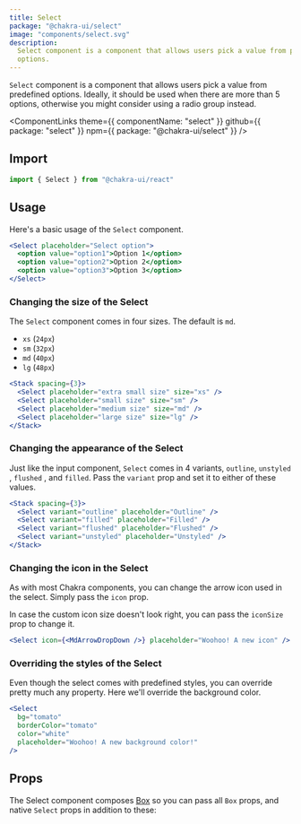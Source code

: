 ```yaml
---
title: Select
package: "@chakra-ui/select"
image: "components/select.svg"
description:
  Select component is a component that allows users pick a value from predefined
  options.
---
```


`Select` component is a component that allows users pick a value from predefined
options. Ideally, it should be used when there are more than 5 options,
otherwise you might consider using a radio group instead.

<ComponentLinks
  theme={{ componentName: "select" }}
  github={{ package: "select" }}
  npm={{ package: "@chakra-ui/select" }}
/>

<carbon-ad></carbon-ad>

## Import

```js
import { Select } from "@chakra-ui/react"
```

## Usage

Here's a basic usage of the `Select` component.

```jsx
<Select placeholder="Select option">
  <option value="option1">Option 1</option>
  <option value="option2">Option 2</option>
  <option value="option3">Option 3</option>
</Select>
```

### Changing the size of the Select

The `Select` component comes in four sizes. The default is `md`.

- `xs` (`24px`)
- `sm` (`32px`)
- `md` (`40px`)
- `lg` (`48px`)

```jsx
<Stack spacing={3}>
  <Select placeholder="extra small size" size="xs" />
  <Select placeholder="small size" size="sm" />
  <Select placeholder="medium size" size="md" />
  <Select placeholder="large size" size="lg" />
</Stack>
```

### Changing the appearance of the Select

Just like the input component, `Select` comes in 4 variants, `outline`,
`unstyled` , `flushed` , and `filled`. Pass the `variant` prop and set it to
either of these values.

```jsx
<Stack spacing={3}>
  <Select variant="outline" placeholder="Outline" />
  <Select variant="filled" placeholder="Filled" />
  <Select variant="flushed" placeholder="Flushed" />
  <Select variant="unstyled" placeholder="Unstyled" />
</Stack>
```

### Changing the icon in the Select

As with most Chakra components, you can change the arrow icon used in the
select. Simply pass the `icon` prop.

In case the custom icon size doesn't look right, you can pass the `iconSize`
prop to change it.

```jsx
<Select icon={<MdArrowDropDown />} placeholder="Woohoo! A new icon" />
```

### Overriding the styles of the Select

Even though the select comes with predefined styles, you can override pretty
much any property. Here we'll override the background color.

```jsx
<Select
  bg="tomato"
  borderColor="tomato"
  color="white"
  placeholder="Woohoo! A new background color!"
/>
```

## Props

The Select component composes [Box](/docs/layout/box) so you can pass all `Box`
props, and native `Select` props in addition to these:

<PropsTable of="Select" />
